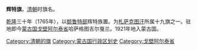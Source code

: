 '''辉特旗'''，[[清朝|清朝]]时旗名。

[[乾隆|乾隆]]三十年（1765年），以[[额鲁特部|额鲁特部]]辉特族置。为[[札萨克图汗|札萨克图汗]]所属十九旗之一。驻地即今[[蒙古国|蒙古国]][[戈壁阿尔泰省|戈壁阿尔泰省]]哈萨格图吉尔戛兰。1921年地入蒙古国。

{{清朝行政区划小作品}}
{{DEFAULTSORT:H}}
[[Category:清朝的旗|Category:清朝的旗]] 
[[Category:蒙古国行政区划史|Category:蒙古国行政区划史]]
[[Category:戈壁阿尔泰省|Category:戈壁阿尔泰省]]